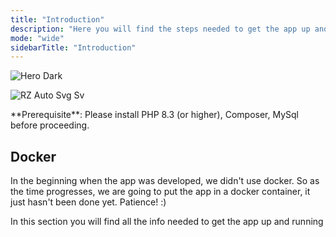 ```yaml
---
title: "Introduction"
description: "Here you will find the steps needed to get the app up and running on you'r system."
mode: "wide"
sidebarTitle: "Introduction"
---
```


<img
  className="hidden dark:block"
  src="/images/hero-dark.svg"
  alt="Hero Dark"
/>

![RZ Auto Svg Sv](/images/RZ-auto-svg.svg)

<Tip>
  **Prerequisite**: Please install PHP 8.3 (or higher), Composer, MySql before proceeding.
</Tip>

## Docker

In the beginning when the app was developed, we didn't use docker. So as the time progresses, we are going to put the app in a docker container, it just hasn't been done yet. Patience\! :)

<CardGroup cols={2}>
  <Card title="Installing" icon="pen-to-square" horizontal href="development" cta="Click here">
    In this section you will find all the info needed to get the app up and running
  </Card>
</CardGroup>